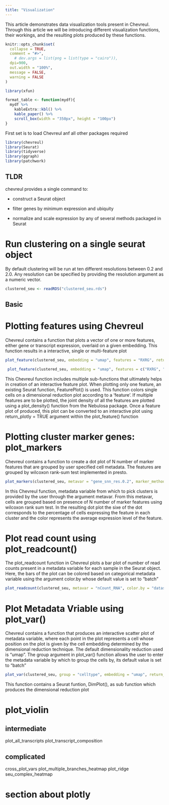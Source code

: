 ```yaml
---
title: "Visualization"
---
```

This article demonstrates data visualization tools present in Chevreul. Through this article we will be introducing different visualization functions, their workings, and the resulting plots produced by these functions. 

```r
knitr::opts_chunk$set(
  collapse = TRUE,
  comment = "#>",
    # dev.args = list(png = list(type = "cairo")),
  dpi=900,
  out.width = "100%",
  message = FALSE,
  warning = FALSE
)

library(xfun)

format_table <- function(mydf){
  mydf %>% 
    kableExtra::kbl() %>% 
    kable_paper() %>% 
    scroll_box(width = "350px", height = "100px")
}

```

First set is to load Chevreul anf all other packages required 

```r
library(chevreul)
library(Seurat)
library(tidyverse)
library(ggraph)
library(patchwork)
```

## TLDR

chevreul provides a single command to:

-   construct a Seurat object

-   filter genes by minimum expression and ubiquity

-   normalize and scale expression by any of several methods packaged in Seurat

# Run clustering on a single seurat object

By default clustering will be run at ten different resolutions between 0.2 and 2.0. Any resolution can be specified by providing the resolution argument as a numeric vector.

```r
clustered_seu <- readRDS("clustered_seu.rds")
```

## Basic 

# Plotting features using Chevreul
 Chevreul contains a function that plots a vector of one or more features, either gene or transcript expression, overlaid on a given embedding.  This function results in a interactive, single or multi-feature plot
 
```r
plot_feature(clustered_seu, embedding = "umap", features = "RXRG", return_plotly = FALSE)

```

```r
 plot_feature(clustered_seu, embedding = "umap", features = c("RXRG", "NRL"), return_plotly = FALSE) 
```

This Chevreul function includes multiple sub-functions that ultimately helps in creation of an interactive feature plot. When plotting only one feature, an existing Seurat function, FeaturePlot() is used. This function colors single cells on a dimensional reduction plot according to a 'feature'. If multiple features are to be plotted, the joint density of all the features are plotted using a plot_density() function from the Nebulosa package. Once a feature plot of produced, this plot can be converted to an interactive plot using return_plotly = TRUE argument within the plot_feature() function

# Plotting cluster marker genes: plot_markers 

Chevreul contains a function to create a dot plot of N number of marker features that are grouped by user specified cell metadata. The features are grouped by wilcoxon rank-sum test implemented in presto.

```r
plot_markers(clustered_seu, metavar = "gene_snn_res.0.2", marker_method = "presto", return_plotly = FALSE)

```

In this Chevreul function, metadata variable from which to pick clusters is provided by the user through the argument metavar. From this metavar, cells are grouped based on presence of N number of marker features using wilcoxon rank sum test. In the resulting dot plot the sixe of the dot corresponds to the percentage of cells expressing the feature in each cluster and the color represents the average expression level of the feature. 

# Plot read count using plot_readcount()

The plot_readcount function in Chevreul plots a bar plot of number of read counts present in a metadata variable for each sample in the Seurat object. Here, the bars of the plot can be colored based on categorical metadata variable using the argument color.by whose default value is set to "batch"

```r
plot_readcount(clustered_seu, metavar = "nCount_RNA", color.by = "dataset", return_plotly = FALSE)
```

# Plot Metadata Vriable using plot_var() 

Chevreul contains a function that produces an interactive scatter plot of metadata variable, where each point in the plot represents a cell whose position on the plot is given by the cell embedding determined by the dimensional reduction technique. The default dimensionality reduction used is "umap". The group argument in plot_var() function allows the user to enter the metadata variable by which to group the cells by, its default value is set to "batch"

```r
plot_var(clustered_seu, group = "celltype", embedding = "umap", return_plotly = FALSE)

```
This function contains a Seurat funtion, DimPlot(), as sub function which produces the dimensional reduction plot


# plot_violin 

## intermediate

plot_all_transcripts 
plot_transcript_composition 

## complicated 

cross_plot_vars 
plot_multiple_branches_heatmap 
plot_ridge 
seu_complex_heatmap 

# section about plotly
